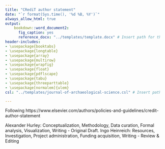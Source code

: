 ```yaml
---
title: "CRediT author statement"
date: "`r format(Sys.time(), '%d %B, %Y')`"
always_allow_html: true
output: 
    bookdown::word_document2:
      fig_caption: yes
      reference_docx: "../templates/template.docx" # Insert path for the DOCX file
header-includes:
- \usepackage{booktabs}
- \usepackage{longtable}
- \usepackage{array}
- \usepackage{multirow}
- \usepackage{wrapfig}
- \usepackage{float}
- \usepackage{pdflscape}
- \usepackage{tabu}
- \usepackage{threeparttable}
- \usepackage[normalem]{ulem}
csl: "../templates/journal-of-archaeological-science.csl" # Insert path for the bib-style

---
```


Following https://www.elsevier.com/authors/policies-and-guidelines/credit-author-statement


Alexander Hurley: Conceptualization, Methodology, Data curation, Formal analysis, Visualization, Writing - Original Draft.
Ingo Heinreich: Resources, Investigation, Project administration, Funding acquisition, Writing - Review & Editing
